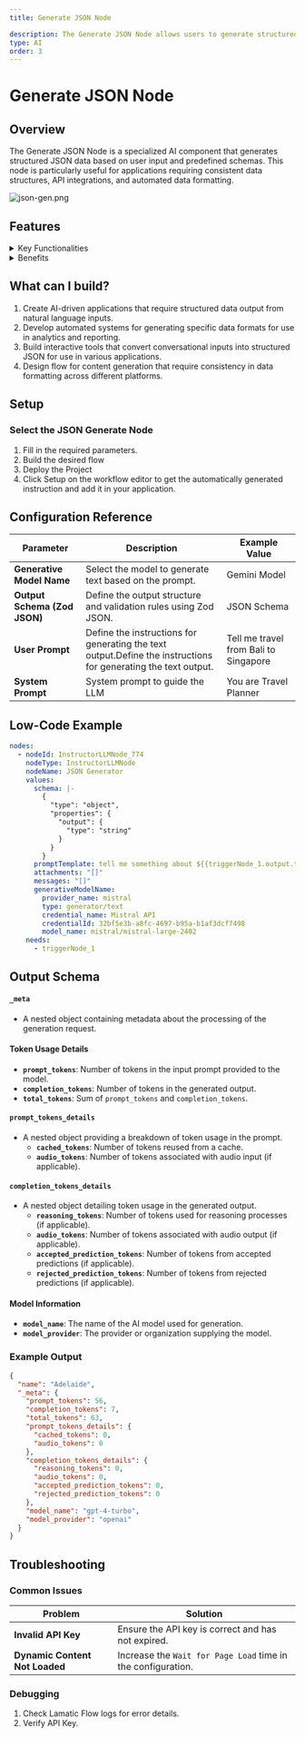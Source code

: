 ```yaml
---
title: Generate JSON Node

description: The Generate JSON Node allows users to generate structured JSON data using AI models with predefined schemas.
type: AI
order: 3
---
```



# Generate JSON Node

<NodeOverview slug="generate-json-node" type="ai" />

## Overview

The Generate JSON Node is a specialized AI component that generates structured JSON data based on user input and predefined schemas. This node is particularly useful for applications requiring consistent data structures, API integrations, and automated data formatting.

![json-gen.png](../img/json/json.webp)

<NodeTypeInfo 
  batchTrigger={false}
  eventTrigger={false}
  action={true}
  description="This node is an Action node that processes input data and generates structured JSON output based on predefined schemas."
/>

## Features

<details>
  <summary>Key Functionalities</summary>

1. **Generative Model Selection**: Allows users to select credentials for their preferred generative model, ensuring flexibility and compatibility with various LLMs.

2. **Customizable Prompts**: Features a field for creating prompt templates, enabling tailored input for specific use cases.

3. **System Prompt Definition**: Includes an option to define a system-level prompt to guide the AI's behavior, ensuring context-aware and role-specific responses.

4. **Additional Properties Management**: Offers expandable sections for configuring advanced properties to fine-tune AI-generated outputs.

</details>

<details>
  <summary>Benefits</summary>

1. **Flexibility**: Supports integration with multiple LLMs, allowing users to utilize different models based on their specific needs and use cases.

2. **User-Centric Design**: Provides intuitive interfaces for prompt customization and system prompt definition, making it accessible to both beginners and advanced users.

3. **Enhanced Control**: Enables precise control over the AI's behavior and output quality through customizable prompts and system configurations.

4. **Scalability**: Facilitates the creation of reusable prompt templates for diverse flow, ensuring consistency across projects.

</details>

## What can I build?

1. Create AI-driven applications that require structured data output from natural language inputs.
1. Develop automated systems for generating specific data formats for use in analytics and reporting.
1. Build interactive tools that convert conversational inputs into structured JSON for use in various applications.
1. Design flow for content generation that require consistency in data formatting across different platforms.

## Setup

### Select the JSON Generate Node

1. Fill in the required parameters.
1. Build the desired flow
1. Deploy the Project
1. Click Setup on the workflow editor to get the automatically generated instruction and add it in your application.

## Configuration Reference

| **Parameter**                | **Description**                                                                                                | **Example Value**                     |
| ---------------------------- | -------------------------------------------------------------------------------------------------------------- | ------------------------------------- |
| **Generative Model Name**    | Select the model to generate text based on the prompt.                                                         | Gemini Model                          |
| **Output Schema (Zod JSON)** | Define the output structure and validation rules using Zod JSON.                                               | JSON Schema                           |
| **User Prompt**              | Define the instructions for generating the text output.Define the instructions for generating the text output. | Tell me travel from Bali to Singapore |
| **System Prompt**            | System prompt to guide the LLM                                                                                 | You are Travel Planner                |

## Low-Code Example

```yaml
nodes:
  - nodeId: InstructorLLMNode_774
    nodeType: InstructorLLMNode
    nodeName: JSON Generator
    values:
      schema: |-
        {
          "type": "object",
          "properties": {
            "output": {
              "type": "string"
            }
          }
        }
      promptTemplate: tell me something about ${{triggerNode_1.output.topic}}
      attachments: "[]"
      messages: "[]"
      generativeModelName:
        provider_name: mistral
        type: generator/text
        credential_name: Mistral API
        credentialId: 32bf5e3b-a8fc-4697-b95a-b1af3dcf7498
        model_name: mistral/mistral-large-2402
    needs:
      - triggerNode_1
```

## Output Schema

#### `_meta`

- A nested object containing metadata about the processing of the generation request.

#### Token Usage Details

- **`prompt_tokens`**: Number of tokens in the input prompt provided to the model.
- **`completion_tokens`**: Number of tokens in the generated output.
- **`total_tokens`**: Sum of `prompt_tokens` and `completion_tokens`.

#### `prompt_tokens_details`

- A nested object providing a breakdown of token usage in the prompt.
  - **`cached_tokens`**: Number of tokens reused from a cache.
  - **`audio_tokens`**: Number of tokens associated with audio input (if applicable).

#### `completion_tokens_details`

- A nested object detailing token usage in the generated output.
  - **`reasoning_tokens`**: Number of tokens used for reasoning processes (if applicable).
  - **`audio_tokens`**: Number of tokens associated with audio output (if applicable).
  - **`accepted_prediction_tokens`**: Number of tokens from accepted predictions (if applicable).
  - **`rejected_prediction_tokens`**: Number of tokens from rejected predictions (if applicable).

#### Model Information

- **`model_name`**: The name of the AI model used for generation.
- **`model_provider`**: The provider or organization supplying the model.

### Example Output

```json
{
  "name": "Adelaide",
  "_meta": {
    "prompt_tokens": 56,
    "completion_tokens": 7,
    "total_tokens": 63,
    "prompt_tokens_details": {
      "cached_tokens": 0,
      "audio_tokens": 0
    },
    "completion_tokens_details": {
      "reasoning_tokens": 0,
      "audio_tokens": 0,
      "accepted_prediction_tokens": 0,
      "rejected_prediction_tokens": 0
    },
    "model_name": "gpt-4-turbo",
    "model_provider": "openai"
  }
}
```

## Troubleshooting

### Common Issues

| **Problem**                    | **Solution**                                                 |
| ------------------------------ | ------------------------------------------------------------ |
| **Invalid API Key**            | Ensure the API key is correct and has not expired.           |
| **Dynamic Content Not Loaded** | Increase the `Wait for Page Load` time in the configuration. |

### Debugging

1. Check Lamatic Flow logs for error details.
1. Verify API Key.
